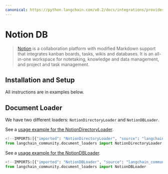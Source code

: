 ```yaml
---
canonical: https://python.langchain.com/v0.2/docs/integrations/providers/notion/
---
```


# Notion DB

> [Notion](https://www.notion.so/) is a collaboration platform with modified Markdown support that integrates kanban
boards, tasks, wikis and databases. It is an all-in-one workspace for notetaking, knowledge and data management,
and project and task management.

## Installation and Setup

All instructions are in examples below.

## Document Loader

We have two different loaders: `NotionDirectoryLoader` and `NotionDBLoader`.

See a [usage example for the NotionDirectoryLoader](/docs/integrations/document_loaders/notion).

```python
<!--IMPORTS:[{"imported": "NotionDirectoryLoader", "source": "langchain_community.document_loaders", "docs": "https://api.python.langchain.com/en/latest/document_loaders/langchain_community.document_loaders.notion.NotionDirectoryLoader.html", "title": "Notion DB"}]-->
from langchain_community.document_loaders import NotionDirectoryLoader
```

See a [usage example for the NotionDBLoader](/docs/integrations/document_loaders/notiondb).

```python
<!--IMPORTS:[{"imported": "NotionDBLoader", "source": "langchain_community.document_loaders", "docs": "https://api.python.langchain.com/en/latest/document_loaders/langchain_community.document_loaders.notiondb.NotionDBLoader.html", "title": "Notion DB"}]-->
from langchain_community.document_loaders import NotionDBLoader
```
